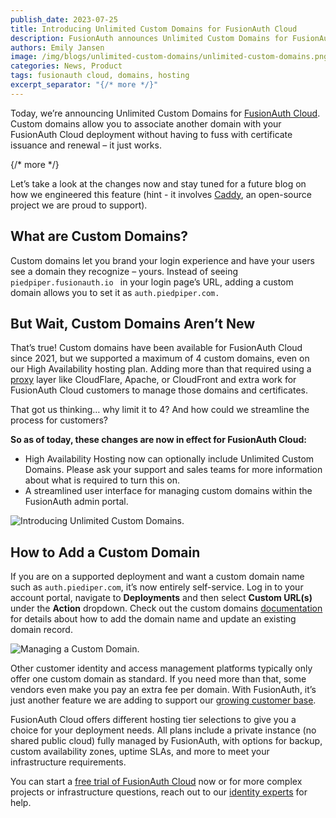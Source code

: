 ```yaml
---
publish_date: 2023-07-25 
title: Introducing Unlimited Custom Domains for FusionAuth Cloud
description: FusionAuth announces Unlimited Custom Domains for FusionAuth Cloud, allowing you to associate another domain with your FusionAuth Cloud deployment without having to fuss with certificate issuance and renewal
authors: Emily Jansen
image: /img/blogs/unlimited-custom-domains/unlimited-custom-domains.png
categories: News, Product
tags: fusionauth cloud, domains, hosting
excerpt_separator: "{/* more */}"
---
```


Today, we’re announcing Unlimited Custom Domains for [FusionAuth Cloud](https://fusionauth.io/platform/fusionauth-cloud). Custom domains allow you to associate another domain with your FusionAuth Cloud deployment without having to fuss with certificate issuance and renewal – it just works.

{/* more */}

Let’s take a look at the changes now and stay tuned for a future blog on how we engineered this feature (hint - it involves [Caddy](https://caddyserver.com/), an open-source project we are proud to support).

## What are Custom Domains?

Custom domains let you brand your login experience and have your users see a domain they recognize – yours. Instead of seeing `piedpiper.fusionauth.io ` in your login page’s URL, adding a custom domain allows you to set it as `auth.piedpiper.com. `


## But Wait, Custom Domains Aren’t New

That’s true! Custom domains have been available for FusionAuth Cloud since 2021, but we supported a maximum of 4 custom domains, even on our High Availability hosting plan. Adding more than that required using a [proxy](https://fusionauth.io/docs/v1/tech/admin-guide/proxy-setup) layer like CloudFlare, Apache, or CloudFront and extra work for FusionAuth Cloud customers to manage those domains and certificates.

That got us thinking… why limit it to 4? And how could we streamline the process for customers?

**So as of today, these changes are now in effect for FusionAuth Cloud:**

* High Availability Hosting now can optionally include Unlimited Custom Domains.  Please ask your support and sales teams for more information about what is required to turn this on.
* A streamlined user interface for managing custom domains within the FusionAuth admin portal.

![Introducing Unlimited Custom Domains.](/img/blogs/unlimited-custom-domains/fusionauth-cloud-custom-domains.png)

## How to Add a Custom Domain

If you are on a supported deployment and want a custom domain name such as `auth.piediper.com`, it’s now entirely self-service. Log in to your account portal, navigate to **Deployments** and then select **Custom URL(s)** under the **Action** dropdown. Check out the custom domains [documentation](/docs/v1/tech/installation-guide/cloud#unlimited-custom-domains) for details about how to add the domain name and update an existing domain record.

![Managing a Custom Domain.](/img/blogs/unlimited-custom-domains/managing-domains-fusionauth-cloud.png)

Other customer identity and access management platforms typically only offer one custom domain as standard. If you need more than that, some vendors even make you pay an extra fee per domain. With FusionAuth, it’s just another feature we are adding to support our [growing customer base](/blog/2023/03/15/winning-customer-auth-market).

FusionAuth Cloud offers different hosting tier selections to give you a choice for your deployment needs. All plans include a private instance (no shared public cloud) fully managed by FusionAuth, with options for backup, custom availability zones, uptime SLAs, and more to meet your infrastructure requirements.

You can start a [free trial of FusionAuth Cloud](https://fusionauth.io/pricing?step=hosting) now or for more complex projects or infrastructure questions, reach out to our [identity experts](https://fusionauth.io/contact) for help.

